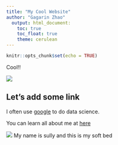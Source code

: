 ```yaml
---
title: "My Cool Website"
author: "Gagarin Zhao"
  output: html_document:
    toc: true
    toc_float: true
    theme: cerulean
---
```


```r
knitr::opts_chunk$set(echo = TRUE)
```

Cool!!

![](https://media1.tenor.com/images/45e529c116a1758fd09bdb27e2172eca/tenor.gif?itemid=11674749)

## Let's add some link

I often use [google](http://www.google.com) to do data science.

You can learn all about me at [here](about.html)

![](IMG_6359.jpeg)
My name is sully and this is my soft bed